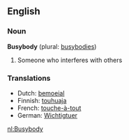 ==English==
===Noun===
'''Busybody''' (plural: [[busybodies]])

#Someone who interferes with others

===Translations===
*Dutch: [[bemoeial]]
*Finnish: [[touhuaja]]
*French: [[touche-à-tout]]
*German: [[Wichtigtuer]]

[[nl:Busybody]]